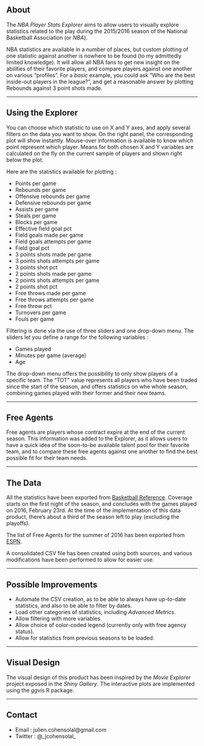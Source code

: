## About  

The *NBA Player Stats Explorer* aims to allow users to visually explore statistics related to the play during the 2015/2016 season of the National Basketball Association (or *NBA*). 

NBA statistics are available in a number of places, but custom plotting of one statistic against another is nowhere to be found (to my admittedly limited knowledge). It will allow all NBA fans to get new insight on the abilities of their favorite players, and compare players against one another on various "profiles". For a *basic* example, you could ask "Who are the best inside-out players in the league?", and get a reasonable answer by plotting Rebounds against 3 point shots made.

_________________________________________________________________________________


## Using the Explorer

You can choose which statistic to use on X and Y axes, and apply several filters on the data you want to show. On the right panel, the corresponding plot will show instantly. Mouse-over information is available to know which point represent which player. Means for both chosen X and Y variables are calculated on the fly on the current sample of players and shown right below the plot.

Here are the statistics available for plotting :

* Points per game
* Rebounds per game
* Offensive rebounds per game
* Defensive rebounds per game
* Assists per game
* Steals per game
* Blocks per game
* Effective field goal pct
* Field goals made per game
* Field goals attempts per game
* Field goal pct
* 3 points shots made per game
* 3 points shots attempts per game
* 3 points shot pct
* 2 points shots made per game
* 2 points shots attempts per game
* 2 points shot pct
* Free throws made per game
* Free throws attempts per game
* Free throw pct
* Turnovers per game
* Fouls per game  

Filtering is done via the use of three sliders and one drop-down menu. The sliders let you define a range for the following variables :

* Games played
* Minutes per game (average)
* Age  

The drop-down menu offers the possibility to only show players of a specific team. The "TOT" value represents all players who have been traded since the start of the season, and offers statistics on whe whole season, combining games played with their former and their new teams.

_________________________________________________________________________________


## Free Agents

Free agents are players whose contract expire at the end of the current season. This information was added to the Explorer, as it allows users to have a quick idea of the soon-to-be available talent pool for their favorite team, and to compare these free agents against one another to find the best possible fit for their team needs.

_________________________________________________________________________________


## The Data

All the statistics have been exported from [Basketball Reference](http://www.basketball-reference.com). Coverage starts on the first night of the season, and concludes with the games played on 2016, February 23rd. At the time of the implementation of this data product, there's about a third of the season left to play (excluding the playoffs).

The list of Free Agents for the summer of 2016 has been exported from [ESPN](http://espn.go.com/nba).

A consolidated CSV file has been created using both sources, and various modifications have been performed to allow for easier use.

_________________________________________________________________________________


## Possible Improvements

* Automate the CSV creation, as to be able to always have up-to-date statistics, and also to be able to filter by dates.
* Load other categories of statistics, including *Advanced Metrics*. 
* Allow filtering with more variables. 
* Allow choice of color-coded legend (currently only with free agency status).
* Allow for statistics from previous seasons to be loaded. 

_________________________________________________________________________________


## Visual Design

The visual design of this product has been inspired by the *Movie Explorer* project exposed in the *Shiny Gallery*. The interactive plots are implemented using the *ggvis* R package.

_________________________________________________________________________________


## Contact

* Email : julien.cohensolal@gmail.com
* Twitter : @_jcohensolal_

